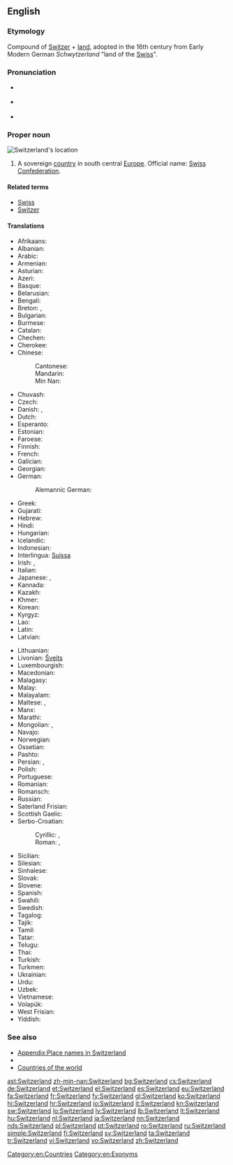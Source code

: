 ==English==

===Etymology===
Compound of [[Switzer]] + [[land]], adopted in the 16th century from Early Modern German ''Schwytzerland''  "land of the [[Swiss]]".

{{wikipedia}}

===Pronunciation===
* {{a|UK}} {{IPA|/ˈswɪt.səl.ənd/}}
* {{a|US}} {{IPA|/ˈswɪt.sɚ.lənd/}}
* {{audio|en-us-Switzerland.ogg|Audio (US)}}

===Proper noun===
[[Image:LocationSwitzerland.svg|thumb|Switzerland's location]]
{{en-proper noun}}

# A sovereign [[country]] in south central [[Europe]]. Official name: [[Swiss Confederation]].

====Related terms====
* [[Swiss]]
* [[Switzer]]

====Translations====
{{trans-top|sovereign country}}
* Afrikaans: {{t-|af|Switserland}}
* Albanian: {{t+|sq|Zvicra|f}}
* Arabic: {{t-|ar|سويسرا|f|tr=suwísra}}
* Armenian: {{t-|hy|Շվեյցարիա|tr=Šveyc'aria}}
* Asturian: {{t+|ast|Suiza|f}}
* Azeri: {{t+|az|İsveçrə}}
* Basque: {{t+|eu|Suitza}}
* Belarusian: {{t-|be|Швейцарыя|f|tr=Švejcáryja}}
* Bengali: {{t-|bn|সুইজারল্যান্ড|tr=su'ijārlyānḍ|sc=Beng}}
* Breton: {{t-|br|Suis}}, {{t-|br|Bro-Suis}}
* Bulgarian: {{t+|bg|Швейцария|f|tr=Švejcárija}}
* Burmese: {{t-|my|ဆွစ်ဇာလန်နိုင်ငံ|sc=Mymr}}
* Catalan: {{t+|ca|Suïssa|f}}
* Chechen: {{tø|ce|Швейцари}}
* Cherokee: {{t-|chr|ᏍᏫᏣᎳᏂ|tr=Switsalani|sc=Cher}}
* Chinese:
*: Cantonese: {{tø|yue|瑞士|tr=seoi6 si6|sc=Hani}}
*: Mandarin: {{t+|cmn|瑞士|tr=Ruìshì|sc=Hani}}
*: Min Nan: {{t-|nan|瑞士|tr=Sūi-sū, Sūi-se|sc=Hans}}
* Chuvash: {{tø|cv|Швейцари|sc=Cyrl}}
* Czech: {{t+|cs|Švýcarsko|n}}
* Danish: {{t+|da|Schweiz}}, {{t-|da|Svejts}}
* Dutch: {{t+|nl|Zwitserland}}
* Esperanto: {{t-|eo|Svislando}}
* Estonian: {{t+|et|Šveits}}
* Faroese: {{t-|fo|Sveis|n}}
* Finnish: {{t+|fi|Sveitsi}}
* French: {{t+|fr|Suisse}}
* Galician: {{t+|gl|Suíza|f}}
* Georgian: {{t-|ka|შვეიცარია|tr=šveic'aria|sc=Geor}}
* German: {{t+|de|Schweiz|f}}
*: Alemannic German: {{tø|gsw|Schwyz|f}}
* Greek: {{t+|el|Ελβετία|f|tr=Elvetía}}
* Gujarati: {{t-|gu|સ્વિત્ઝરલેન્ડ|tr=svitjharlenḍ|sc=Gujr}}
* Hebrew: {{t+|he|שווייץ|f|tr=shváyitz}}
* Hindi: {{t+|hi|स्विट्ज़रलैण्ड|tr=sviṭzarlaiṇḍ}}
* Hungarian: {{t+|hu|Svájc}}
* Icelandic: {{t+|is|Sviss|f}}
* Indonesian: {{t-|id|Swis}}
* Interlingua: [[Suissa]]
* Irish: {{t-|ga|Eilvéis|alt=An Eilvéis|f}}, {{t-|ga|Cónaidhm na hEilvéise|f}}
* Italian: {{t+|it|Svizzera|f}}
* Japanese: {{t+|ja|スイス|tr=Suisu}}, {{qualifier|obsolete}} {{t-|ja|瑞西}}
* Kannada: {{t-|kn|ಸ್ವಿಟ್ಜರ್ಲ್ಯಾಂಡ್|tr=sviṭjarlyāṇḍ|sc=Knda}}
* Kazakh: {{t|kk|Швейцария|tr=Şveycarïya|sc=Cyrl}}
* Khmer: {{t-|km|ស៊្វីស|tr=svis|sc=Khmr}}
* Korean: {{t+|ko|스위스|tr=Seuwiseu|sc=Hang}}
* Kyrgyz: {{t-|ky|Швейцария|tr=Şveycariya|sc=Cyrl}}
* Lao: {{t+|lo|ສະວິດເຊີແລນ|tr=sa vit sœ̄ lǣn|sc=Laoo}}
* Latin: {{t-|la|Helvetia|f|alt=Helvētia}}
* Latvian: {{t+|lv|Šveice|f}}
{{trans-mid}}
* Lithuanian: {{t+|lt|Šveicarija|f}}
* Livonian: [[Šveits]]
* Luxembourgish: {{t+|lb|Schwäiz|f}}
* Macedonian: {{t+|mk|Швајцарија|f|tr=Švajcárija}}
* Malagasy: {{t-|mg|Soisa}}
* Malay: {{t-|ms|Switzerland}}
* Malayalam: {{t-|ml|സ്വിറ്റ്സർലാന്റ്|sc=Mlym}}
* Maltese: {{t-|mt|Svizzera}}, {{t-|mt|l-Isvizzera}}
* Manx: {{t-|gv|Elveeish|f|alt=Yn Elveeish}}
* Marathi: {{t-|mr|स्वित्झर्लंड|tr=svitjharlaṇḍ|sc=Deva}}
* Mongolian: {{t+|mn|Швейцари|tr=Švejtsari|sc=Cyrl}}, {{t-|mn|Швецари|sc=Cyrl}}
* Navajo: {{tø|nv|Swis bikéyah}}
* Norwegian: {{t+|no|Sveits}}
* Ossetian: {{tø|os|Швейцари|sc=Cyrl}}
* Pashto: {{t-|ps|سويس|sc=ps-Arab}}
* Persian: {{t+|fa|سوئیس|tr=Su'is|sc=fa-Arab}}, {{t+|fa|سویس|tr=Suvis|sc=fa-Arab}}
* Polish: {{t+|pl|Szwajcaria|f}}
* Portuguese: {{t+|pt|Suíça|f}}
* Romanian: {{t+|ro|Elveția|f}}
* Romansch: {{t-|rm|Svizra|f}}
* Russian: {{t+|ru|Швейцария|f|tr=Švejcárija}}
* Saterland Frisian: {{tø|stq|Swaits}}
* Scottish Gaelic: {{t-|gd|Eilbheis|f|alt=An Eilbheis}}
* Serbo-Croatian:
*: Cyrillic: {{t-|sh|Швајцарска|f|sc=Cyrl}} {{qualifier|Serbian}}, {{t-|sh|Швицарска|f|sc=Cyrl}} {{qualifier|Bosnian, Croatian}}
*: Roman: {{t-|sh|Švajcarska|f}} {{qualifier|Serbian}}, {{t-|sh|Švicarska|f|alt=Švȉcarskā}} {{qualifier|Bosnian, Croatian}}
* Sicilian: {{t|scn||Svìzzira|f}}
* Silesian: {{tø|szl|Szwajcaryjo|f}}
* Sinhalese: {{t-|si|ස්විට්සර්ලන්තය|sc=Sinh}}
* Slovak: {{t-|sk|Švajčiarsko|n}}
* Slovene: {{t+|sl|Švica|f}}
* Spanish: {{t+|es|Suiza|f}}
* Swahili: {{t+|sw|Uswisi}}
* Swedish: {{t+|sv|Schweiz}}
* Tagalog: {{t-|tl|Suwisa}}
* Tajik: {{t-|tg|Швейтсария|tr=Šveytsariya|sc=Cyrl}}
* Tamil: {{t-|ta|சுவிட்சர்லாந்து|tr=cuviṭcarlāntu|sc=Taml}}
* Tatar: {{t-|tt|Швейцария|tr=Şveytsariya|sc=Cyrl}}
* Telugu: {{t-|te|స్విట్జర్లాండ్|tr=sviṭjarlāṇḍ|sc=Telu}}
* Thai: {{t-|th|วิตเซอร์แลนด์|tr=wítserlaen}}
* Turkish: {{t+|tr|İsviçre}}
* Turkmen: {{t-|tk|Şweýsariýa}}
* Ukrainian: {{t+|uk|Швейцарія|f|tr=Švejcárija}}
* Urdu: {{t-|ur|سویٹزر لینڈ|tr=sviṭzar laiṇḍ}}
* Uzbek: {{t-|uz|Shveysariya}}
* Vietnamese: {{t+|vi|Thụy Sĩ}}
* Volapük: {{t+|vo|Jveizän}}
* West Frisian: {{t+|fy|Switserlân}}
* Yiddish: {{t-|yi|שווייץ|f|tr=sh'váyitz|sc=Hebr}}
{{trans-bottom}}

===See also===
* [[Appendix:Place names in Switzerland]]
* {{list|en|countries of Europe}}
* [[Appendix:Countries of the world|Countries of the world]]

[[Category:en:Countries]]
[[Category:en:Exonyms]]

[[ast:Switzerland]]
[[zh-min-nan:Switzerland]]
[[bg:Switzerland]]
[[cs:Switzerland]]
[[de:Switzerland]]
[[et:Switzerland]]
[[el:Switzerland]]
[[es:Switzerland]]
[[eu:Switzerland]]
[[fa:Switzerland]]
[[fr:Switzerland]]
[[fy:Switzerland]]
[[gl:Switzerland]]
[[ko:Switzerland]]
[[hi:Switzerland]]
[[hr:Switzerland]]
[[io:Switzerland]]
[[it:Switzerland]]
[[kn:Switzerland]]
[[sw:Switzerland]]
[[lo:Switzerland]]
[[lv:Switzerland]]
[[lb:Switzerland]]
[[lt:Switzerland]]
[[hu:Switzerland]]
[[nl:Switzerland]]
[[ja:Switzerland]]
[[nn:Switzerland]]
[[nds:Switzerland]]
[[pl:Switzerland]]
[[pt:Switzerland]]
[[ro:Switzerland]]
[[ru:Switzerland]]
[[simple:Switzerland]]
[[fi:Switzerland]]
[[sv:Switzerland]]
[[ta:Switzerland]]
[[tr:Switzerland]]
[[vi:Switzerland]]
[[vo:Switzerland]]
[[zh:Switzerland]]